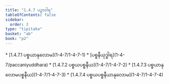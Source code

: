 ```yaml
---
title: "1.4.7 ပဉှာဝါရ"
tableOfContents: false
sidebar:
  order: 3
type: "tipitaka"
basket: "ab"
book: "p2"
---
```



<DynamicBreadcrumb />



<TableOfContents book="p2" section="1.4.7">
* [1.4.7.1 ပစ္စယာနုလောမ](1-4-7/1-4-7-1)
* [ပစ္စနီယုဒ္ဓါရ](1-4-7/paccaniyuddhara)
* [1.4.7.2 ပစ္စယပစ္စနီယ](1-4-7/1-4-7-2)
* [1.4.7.3 ပစ္စယာနုလောမပစ္စနီယ](1-4-7/1-4-7-3)
* [1.4.7.4 ပစ္စယပစ္စနီယာနုလောမ](1-4-7/1-4-7-4)
</TableOfContents>